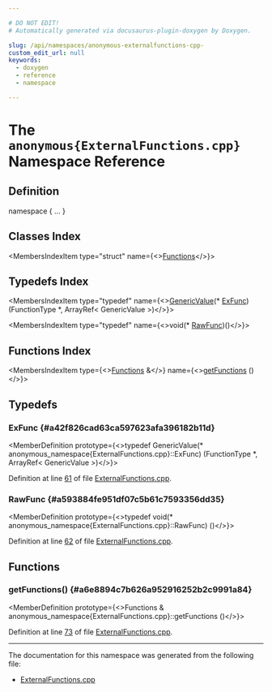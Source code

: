 ```yaml
---

# DO NOT EDIT!
# Automatically generated via docusaurus-plugin-doxygen by Doxygen.

slug: /api/namespaces/anonymous-externalfunctions-cpp-
custom_edit_url: null
keywords:
  - doxygen
  - reference
  - namespace

---
```





# The `anonymous{ExternalFunctions.cpp}` Namespace Reference

<DoxygenPage pluginConfig={pluginConfig}>



## Definition

<CodeBlock>namespace &#123; ... &#125;</CodeBlock>

## Classes Index

<MembersIndex>

<MembersIndexItem
  type="struct"
  name={<><a href="/docs/api/structs/anonymous-namespace-externalfunctions-cpp-/functions">Functions</a></>}>
</MembersIndexItem>

</MembersIndex>

## Typedefs Index

<MembersIndex>

<MembersIndexItem
  type="typedef"
  name={<><a href="/docs/api/structs/llvm/genericvalue">GenericValue</a>(&#42; <a href="#a42f826cad63ca597623afa396182b11d">ExFunc</a>)(FunctionType *, ArrayRef< GenericValue >)</>}>
</MembersIndexItem>

<MembersIndexItem
  type="typedef"
  name={<>void(&#42; <a href="#a593884fe951df07c5b61c7593356dd35">RawFunc</a>)()</>}>
</MembersIndexItem>

</MembersIndex>

## Functions Index

<MembersIndex>

<MembersIndexItem
  type={<><a href="/docs/api/structs/anonymous-namespace-externalfunctions-cpp-/functions">Functions</a> &amp;</>}
  name={<><a href="#a6e8894c7b626a952916252b2c9991a84">getFunctions</a> ()</>}>
</MembersIndexItem>

</MembersIndex>


<SectionDefinition>

## Typedefs

### ExFunc {#a42f826cad63ca597623afa396182b11d}

<MemberDefinition
  prototype={<>typedef GenericValue(&#42; anonymous&#95;namespace&#123;ExternalFunctions.cpp&#125;::ExFunc) (FunctionType &#42;, ArrayRef&lt; GenericValue &gt;)</>}>

Definition at line <a href="/docs/api/files/lib/lib/executionengine/lib/executionengine/interpreter/externalfunctions-cpp/#l00061">61</a> of file <a href="/docs/api/files/lib/lib/executionengine/lib/executionengine/interpreter/externalfunctions-cpp">ExternalFunctions.cpp</a>.
</MemberDefinition>

### RawFunc {#a593884fe951df07c5b61c7593356dd35}

<MemberDefinition
  prototype={<>typedef void(&#42; anonymous&#95;namespace&#123;ExternalFunctions.cpp&#125;::RawFunc) ()</>}>

Definition at line <a href="/docs/api/files/lib/lib/executionengine/lib/executionengine/interpreter/externalfunctions-cpp/#l00062">62</a> of file <a href="/docs/api/files/lib/lib/executionengine/lib/executionengine/interpreter/externalfunctions-cpp">ExternalFunctions.cpp</a>.
</MemberDefinition>

</SectionDefinition>

<SectionDefinition>

## Functions

### getFunctions() {#a6e8894c7b626a952916252b2c9991a84}

<MemberDefinition
  prototype={<>Functions &amp; anonymous&#95;namespace&#123;ExternalFunctions.cpp&#125;::getFunctions ()</>}>

Definition at line <a href="/docs/api/files/lib/lib/executionengine/lib/executionengine/interpreter/externalfunctions-cpp/#l00073">73</a> of file <a href="/docs/api/files/lib/lib/executionengine/lib/executionengine/interpreter/externalfunctions-cpp">ExternalFunctions.cpp</a>.
</MemberDefinition>

</SectionDefinition>

<hr/>

The documentation for this namespace was generated from the following file:

<ul>
<li><a href="/docs/api/files/lib/lib/executionengine/lib/executionengine/interpreter/externalfunctions-cpp">ExternalFunctions.cpp</a></li>
</ul>

</DoxygenPage>
